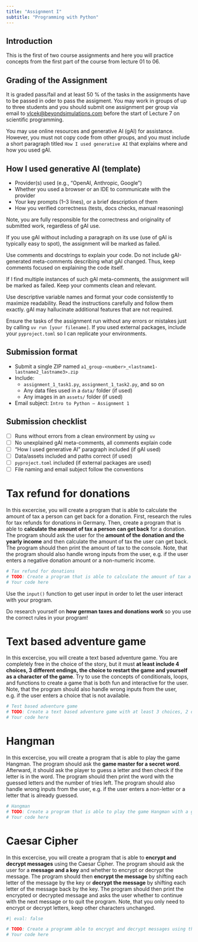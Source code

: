 ```yaml
---
title: "Assignment I"
subtitle: "Programming with Python"
---
```


## Introduction

This is the first of two course assignments and here you will practice concepts from the first part of the course from lecture 01 to 06.

## Grading of the Assignment

It is graded pass/fail and at least 50 % of the tasks in the assignments have to be passed in oder to pass the assigment.
You may work in groups of up to three students and you should submit one assignment per group via email to [vlcek@beyondsimulations.com](mailto:vlcek@beyondsimulations.com) before the start of Lecture 7 on scientific programming.

You may use online resources and generative AI (gAI) for assistance. However, you must not copy code from other groups, and you must include a short paragraph titled `How I used generative AI` that explains where and how you used gAI.

::: {.callout-tip}
## How I used generative AI (template)

- Provider(s) used (e.g., "OpenAI, Anthropic, Google ")
- Whether you used a browser or an IDE to communicate with the provider
- Your key prompts (1–3 lines), or a brief description of them
- How you verified correctness (tests, docs checks, manual reasoning)
:::

Note, you are fully responsible for the correctness and originality of submitted work, regardless of gAI use.

::: {.callout-warning}
If you use gAI without including a paragraph on its use (use of gAI is typically easy to spot), the assignment will be marked as failed.
:::

Use comments and docstrings to explain your code. Do not include gAI-generated meta-comments describing what gAI changed. Thus, keep comments focused on explaining the code itself.

::: {.callout-warning}
If I find multiple instances of such gAI meta-comments, the assignment will be marked as failed. Keep your comments clean and relevant.
:::

Use descriptive variable names and format your code consistently to maximize readability. Read the instructions carefully and follow them exactly. gAI may hallucinate additional features that are not required.

::: {.callout-warning}
Ensure the tasks of the assignment run without any errors or mistakes just by calling `uv run [your filename]`. If you used external packages, include your `pyproject.toml` so I can replicate your environments.
:::

## Submission format

- Submit a single ZIP named `a1_group-<number>_<lastname1-lastname2_lastname3>.zip`
- Include:
  - `assignment_1_task1.py`, `assignment_1_task2.py`, and so on
  - Any data files used in a `data/` folder (if used)
  - Any images in an `assets/` folder (if used)
- Email subject: `Intro to Python – Assignment 1`

::: {.callout-tip}
## Submission checklist
- [ ] Runs without errors from a clean environment by using `uv`
- [ ] No unexplained gAI meta-comments, all comments explain code
- [ ] "How I used generative AI" paragraph included (if gAI used)
- [ ] Data/assets included and paths correct (if used)
- [ ] `pyproject.toml` included (if external packages are used)
- [ ] File naming and email subject follow the conventions
:::

# Tax refund for donations
In this excercise, you will create a program that is able to calculate the amount of tax a person can get back for a donation. First, research the rules for tax refunds for donations in Germany. Then, create a program that is able to **calculate the amount of tax a person can get back** for a donation. The program should ask the user for the **amount of the donation and the yearly income** and then calculate the amount of tax the user can get back. The program should then print the amount of tax to the console. Note, that the program should also handle wrong inputs from the user, e.g. if the user enters a negative donation amount or a non-numeric income.

```python
# Tax refund for donations
# TODO: Create a program that is able to calculate the amount of tax a person can get back for a donation.
# Your code here
```

:::{.callout-tip}
Use the `input()` function to get user input in order to let the user interact with your program.
:::

:::{.callout-warning}
Do research yourself on **how german taxes and donations work** so you use the correct rules in your program!
:::

# Text based adventure game
In this excercise, you will create a text based adventure game. You are completely free in the choice of the story, but it must **at least include 4 choices, 3 different endings, the choice to restart the game and yourself as a character of the game**. Try to use the concepts of conditionals, loops, and functions to create a game that is both fun and interactive for the user. Note, that the program should also handle wrong inputs from the user, e.g. if the user enters a choice that is not available.

```python
# Test based adventure game
# TODO: Create a text based adventure game with at least 3 choices, 2 different endings and the choice to restart the game.
# Your code here
```

# Hangman
In this excercise, you will create a program that is able to play the game Hangman. The program should ask the **game master for a secret word**. Afterward, it should ask the player to guess a letter and then check if the letter is in the word. The program should then print the word with the guessed letters and the number of tries left. The program should also handle wrong inputs from the user, e.g. if the user enters a non-letter or a letter that is already guessed.

```python
# Hangman
# TODO: Create a program that is able to play the game Hangman with a game master and one player.
# Your code here
```

# Caesar Cipher

In this excercise, you will create a program that is able to **encrypt and decrypt messages** using the Caesar Cipher. The program should ask the user for a **message and a key** and whether to encrypt or decrypt the message. The program should then **encrypt the message** by shifting each letter of the message by the key or **decrypt the message** by shifting each letter of the message back by the key. The program should then print the encrypted or decrypted message and asks the user whether to continue with the next message or to quit the program. Note, that you only need to encrypt or decrypt letters, keep other characters unchanged.

```python
#| eval: false

# TODO: Create a programm able to encrypt and decrypt messages using the Caesar Cipher.
# Your code here
```
